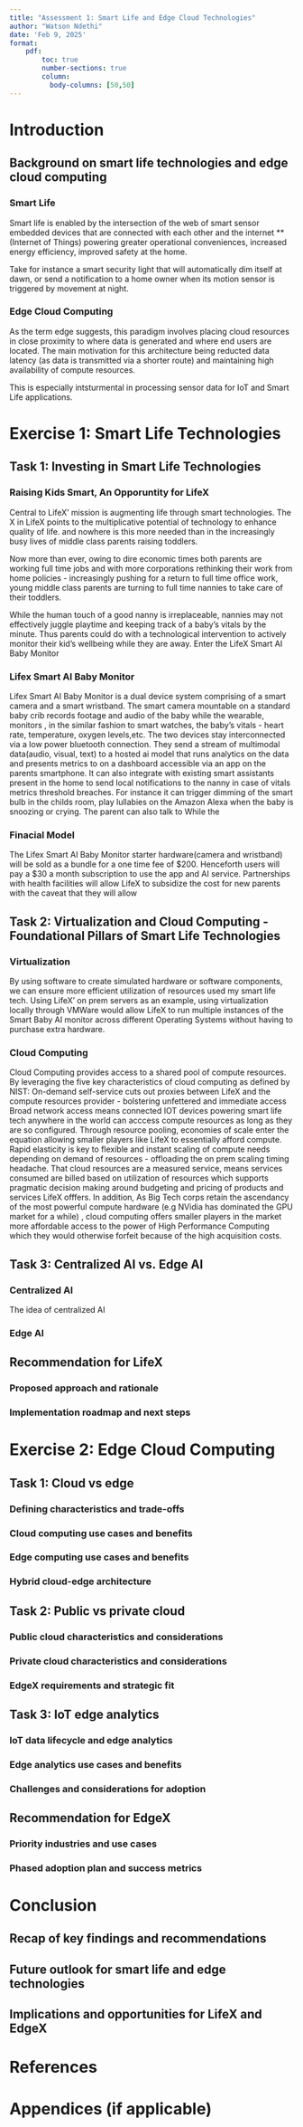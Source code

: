 ```yaml
---
title: "Assessment 1: Smart Life and Edge Cloud Technologies"
author: "Watson Ndethi"
date: 'Feb 9, 2025'
format: 
    pdf:
        toc: true
        number-sections: true
        column: 
          body-columns: [50,50]
---
```


# Introduction

## Background on smart life technologies and edge cloud computing

### Smart Life
Smart life is enabled by the intersection of the web of smart sensor embedded devices that are connected with each other and the internet **(Internet of Things) powering greater operational conveniences, increased energy efficiency, improved safety at the home. 

Take for instance a smart security light that will automatically dim itself at dawn, or send a notification to a home owner when its motion sensor is triggered by movement at night. 

### Edge Cloud Computing
As the term edge suggests, this paradigm involves placing cloud resources in close proximity to where data is generated and where end users are located. The main motivation for this architecture being reducted data latency (as data is transmitted via a shorter route) and maintaining high availability of compute resources. 

This is especially intsturmental in processing sensor data for IoT and Smart Life applications.

# Exercise 1: Smart Life Technologies 

## Task 1: Investing in Smart Life Technologies

### Raising Kids Smart, An Opporuntity for LifeX

Central to LifeX' mission is augmenting life through smart technologies. The X in LifeX points to the multiplicative potential of technology to enhance quality of life. and nowhere is this more needed than in the increasingly busy lives of middle class parents raising toddlers.

Now more than ever, owing to dire economic times both parents are working full time jobs and with more corporations rethinking their work from home policies - increasingly pushing for a return to full time office work, young middle class parents are turning to full time nannies to take care of their toddlers. 

While the human touch of a good nanny is irreplaceable, nannies may not effectively juggle playtime and keeping track of a baby's vitals by the minute. Thus parents could do with a technological intervention to actively monitor their kid's wellbeing while they are away. Enter the LifeX Smart AI Baby Monitor

### Lifex Smart AI Baby Monitor
Lifex Smart AI Baby Monitor is a dual device system comprising of a smart camera and a smart wristband. The smart camera mountable on a standard baby crib records footage and audio of the baby while the wearable, 
monitors , in the similar fashion to smart watches, the baby's vitals - heart rate, temperature, oxygen levels,etc. The two devices stay interconnected via a low power bluetooth connection. They send a stream of multimodal data(audio, visual, text) to a hosted ai model that runs analytics on the data and presents metrics to on a dashboard accessible via an app on the parents smartphone. 
It can also integrate with existing smart assistants present in the home to send local notifications to the nanny in case of vitals metrics threshold breaches. For instance it can trigger dimming of the smart bulb in the childs room, play lullabies on the Amazon Alexa when the baby is snoozing or crying. The parent can also talk to
While the 

### Finacial Model
The Lifex Smart AI Baby Monitor starter hardware(camera and wristband) will be sold as a bundle for a one time fee of $200. Henceforth users will pay a $30 a month subscription to use the app and AI service. Partnerships with health facilities will allow LifeX to subsidize the cost for new parents with the caveat that they will allow 

## Task 2: Virtualization and Cloud Computing - Foundational Pillars of Smart Life Technologies

### Virtualization
By using software to create simulated hardware or software components, we can ensure more efficient utilization of resources used my smart life tech. Using LifeX' on prem servers as an example, using virtualization locally through VMWare would allow LifeX to run multiple instances of the Smart Baby AI monitor across different Operating Systems without having to purchase extra hardware.

### Cloud Computing
Cloud Computing provides access to a shared pool of compute resources. By leveraging the five key characteristics of cloud computing as defined by NIST:
On-demand self-service cuts out proxies between LifeX and the compute resources provider - bolstering unfettered and immediate access 
Broad network access means connected IOT devices powering smart life tech anywhere in the world can acccess compute resources as long as they are so configured. Through resource pooling, economies of scale enter the equation allowing smaller players like LifeX to essentially afford compute. Rapid elasticity is key to flexible and instant scaling of compute needs depending on demand of resources - offloading the on prem scaling timing headache.
That cloud resources are a measured service, means services consumed are billed based on utilization of resources which supports pragmatic decision making around budgeting and pricing of products and services LifeX offfers.
In addition, As Big Tech corps retain the ascendancy of the most powerful compute hardware (e.g NVidia has dominated the GPU market for a while) , cloud computing offers smaller players in the market more affordable access to the power of High Performance Computing which they would otherwise forfeit because of the high acquisition costs.

## Task 3: Centralized AI vs. Edge AI 

### Centralized AI
The idea of centralized AI 

### Edge AI

## Recommendation for LifeX  

### Proposed approach and rationale

### Implementation roadmap and next steps

# Exercise 2: Edge Cloud Computing

## Task 1: Cloud vs edge 

### Defining characteristics and trade-offs

### Cloud computing use cases and benefits

### Edge computing use cases and benefits

### Hybrid cloud-edge architecture

## Task 2: Public vs private cloud

### Public cloud characteristics and considerations

### Private cloud characteristics and considerations

### EdgeX requirements and strategic fit

## Task 3: IoT edge analytics 

### IoT data lifecycle and edge analytics

### Edge analytics use cases and benefits 

### Challenges and considerations for adoption

## Recommendation for EdgeX

### Priority industries and use cases

### Phased adoption plan and success metrics  

# Conclusion 

## Recap of key findings and recommendations

## Future outlook for smart life and edge technologies

## Implications and opportunities for LifeX and EdgeX

# References 

# Appendices (if applicable)
